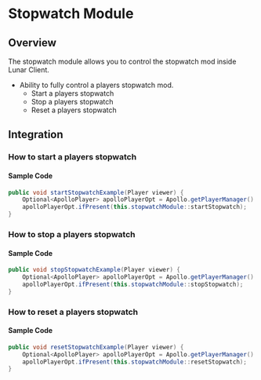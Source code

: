 # Stopwatch Module

## Overview

The stopwatch module allows you to control the stopwatch mod inside Lunar Client.

- Ability to fully control a players stopwatch mod.
  - Start a players stopwatch
  - Stop a players stopwatch
  - Reset a players stopwatch

## Integration

### How to start a players stopwatch

#### Sample Code

```java
public void startStopwatchExample(Player viewer) {
    Optional<ApolloPlayer> apolloPlayerOpt = Apollo.getPlayerManager().getPlayer(viewer.getUniqueId());
    apolloPlayerOpt.ifPresent(this.stopwatchModule::startStopwatch);
}
```

### How to stop a players stopwatch

#### Sample Code

```java
public void stopStopwatchExample(Player viewer) {
    Optional<ApolloPlayer> apolloPlayerOpt = Apollo.getPlayerManager().getPlayer(viewer.getUniqueId());
    apolloPlayerOpt.ifPresent(this.stopwatchModule::stopStopwatch);
}
```

### How to reset a players stopwatch

#### Sample Code

```java
public void resetStopwatchExample(Player viewer) {
    Optional<ApolloPlayer> apolloPlayerOpt = Apollo.getPlayerManager().getPlayer(viewer.getUniqueId());
    apolloPlayerOpt.ifPresent(this.stopwatchModule::resetStopwatch);
}
```
